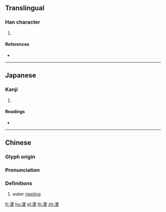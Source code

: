 {{character info/new}}
==Translingual==

===Han character===
{{Han char|rn=85|rad=水|as=10|sn=13|four=|canj=EWCE|ids=⿰氵畟}}

# {{defn|Han|sort=水10}}

====References====
* {{Han ref|kx=0640.260|dkj=17971|dj=1048.020|hdz=31698.110|uh=6EAD|ud=28333}}

----

==Japanese==

===Kanji===
{{ja-kanji|grade=|rs=水10}}

# {{defn|lang=ja|sort=水10}}

====Readings====
* {{ja-readings|on=[[しょく]] (shoku), [[じき]] (jiki)|kun=}}

----

==Chinese==
{{zh-forms}}

===Glyph origin===
{{Han etym}}

===Pronunciation===
{{zh-pron
|m=zé
|c=
|mc=y
|oc=y
|ma=
|cat=
}}

===Definitions===
{{zh-hanzi}}

# water [[rippling]]

[[fr:溭]]
[[hu:溭]]
[[pl:溭]]
[[th:溭]]
[[zh:溭]]